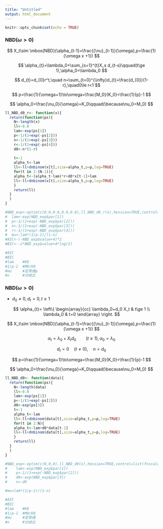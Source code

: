 ```yaml
---
title: "Untitled"
output: html_document
---
```


```r
knitr::opts_chunk$set(echo = TRUE)
```

### NBD($\omega>0$)

$$
X_t\sim \mbox{NBD}(\alpha_{t-1}=\frac{{\nu}_{t-1}}{\omega},p=\frac{1}{\omega x +1})
$$

$$
\alpha_{t}=\lambda_0+\sum_{s=1}^{t}X_s d_{t-s}\qquad(t\ge 1),\alpha_0=\lambda_0
$$

$$
d_{t}=d_{0}r^t,\quad n=\sum_{t=0}^{\infty}d_{t}=\frac{d_{0}}{1-r},\quad0\le r<1
$$

$$
p=\frac{1}{\omega+1}\to\omega=\frac{M_0}{K_0}=\frac{1}{p}-1
$$

$$
\alpha_0=\frac{\nu_0}{\omega}=K_0\qquad(\because\nu_0=M_0)
$$


```r
ll_NBD_d0_r<- function(x){
  return(function(ps){
    N<-length(x)
    ll<-0.0
    lam<-exp(ps[1])
    p<-1/(1+exp(-ps[2]))
    n<-1/(1+exp(-ps[3]))
    r<-1/(1+exp(-ps[4]))
    d0<-n*(1-r)
    
    t<-1
    alpha_t<-lam
    ll<-ll+dnbinom(x[t],size=alpha_t,p=p,log=TRUE)
    for(t in 2:(N-1)){
    alpha_t<-(alpha_t-lam)*r+d0*x[t-1]+lam
    ll<-ll+dnbinom(x[t],size=alpha_t,p=p,log=TRUE)
    }
    return(ll)
  }
  )
}

#NBD_exp<-optim(c(0.0,0.0,0.0,0.0),ll_NBD_d0_r(x),hessian=TRUE,control=list(fnscale=-1))
#  lam<-exp(NBD_exp$par[1])
#  p<-1/(1+exp(-NBD_exp$par[2]))
#  n<-1/(1+exp(-NBD_exp$par[3]))
#  r<-1/(1+exp(-NBD_exp$par[4]))
#  mu<-lam*(1/p-1)/(1-n)
#AIC<-(-NBD_exp$value+4)*2
#BIC<--2*NBD_exp$value+4*log(I)

#AIC
#BIC
#lam    #K0
#1/p-1  #M0/K0
#mu     #定常値p
#n      #分岐比
```

### NBD($\omega>0$)

- $d_0\neq 0,d_{t}=0,t\ge 1$


$$
\alpha_{t}=
\left\{
\begin{array}{cc}  
\lambda_0+d_0 X_t & t\ge 1 \\
\lambda_0 & t=0  
\end{array}
\right.
$$

$$
X_t\sim \mbox{NBD}(\alpha_{t-1}=\frac{{\nu}_{t-1}}{\omega},p=\frac{1}{\omega x +1})
$$

$$
\alpha_{t}=\lambda_0+X_t d_{0}\qquad(t\ge 1),\alpha_0=\lambda_0
$$

$$
d_{t}=0\quad(t\neq 0),\quad n=d_{0}
$$

$$
p=\frac{1}{\omega+1}\to\omega=\frac{M_0}{K_0}=\frac{1}{p}-1
$$

$$
\alpha_0=\frac{\nu_0}{\omega}=K_0\qquad(\because\nu_0=M_0)
$$

```r

ll_NBD_d0<- function(data){
  return(function(ps){
    N<-length(data)
    ll<-0.0
    lam<-exp(ps[1])
    p<-1/(1+exp(-ps[2]))
    d0<-exp(ps[3])
    t<-1
    alpha_t<-lam
    ll<-ll+dnbinom(data[t],size=alpha_t,p=p,log=TRUE)
    for(t in 2:N){
    alpha_t<-lam+d0*data[t-1]
    ll<-ll+dnbinom(data[t],size=alpha_t,p=p,log=TRUE)
    }
    return(ll)
  }
  )
}

#NBD_exp<-optim(c(0,0,0),ll_NBD_d0(x),hessian=TRUE,control=list(fnscale=-1))
#    lam<-exp(NBD_exp$par[1])
#    p<-1/(1+exp(-NBD_exp$par[2]))
#    d0<-exp(NBD_exp$par[3])
#    n<-d0

#mu=lam*(1/p-1)/(1-n)

#AIC
#BIC
#lam    #K0
#1/p-1  #M0/K0
#mu     #定常値
#n      #分岐比
```


